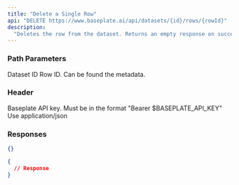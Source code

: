 ```yaml
---
title: "Delete a Single Row"
api: "DELETE https://www.baseplate.ai/api/datasets/{id}/rows/{rowId}"
description:
  "Deletes the row from the dataset. Returns an empty response on success."
---
```


### Path Parameters

<ParamField path="id" required>
  Dataset ID
</ParamField>

<ParamField path="row-id" required>
  Row ID. Can be found the metadata.
</ParamField>

### Header

<ParamField path="Authorization" required>
  Baseplate API key. Must be in the format "Bearer $BASEPLATE_API_KEY"
</ParamField>

<ParamField path="Content-Type" required>
  Use application/json
</ParamField>

### Responses

<Tabs>
<Tab title="🟢 200: OK">

```json
{}
```

</Tab>

<Tab title="🟠 401: Unauthorized">

```json
{
  // Response
}
```

</Tab>
</Tabs>
